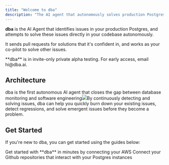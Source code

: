 ```yaml
---
title: "Welcome to dba"
description: "The AI agent that autonomously solves production Postgres issues."
---
```


**dba** is the AI Agent that identifies issues in your production Postgres, and
attempts to solve these issues directly in your codebase autonomously.

It sends pull requests for solutions that it's confident in, and works as your co-pilot to solve other issues.

<Info>
  **dba** is in invite-only private alpha testing. For early access, email
  hi@dba.ai.
</Info>

## Architecture

dba is the first autonomous AI agent that closes the gap between database monitoring and software engineering![](/dba-overview.png)By continuously detecting and solving issues, dba can help you quickly burn down your existing issues, detect regressions, and solve emergent issues before they become a problem.

## Get Started

If you're new to dba, you can get started using the guides below:

<CardGroup cols={2}>
  <Card title="AWS" icon="aws" href="integrations/aws">
    Get started with **dba** in minutes by connecting your AWS
  </Card>

  <Card title="Github" icon="github" href="integrations/github">
    Connect your Github repositories that interact with your Postgres instances
  </Card>
</CardGroup>